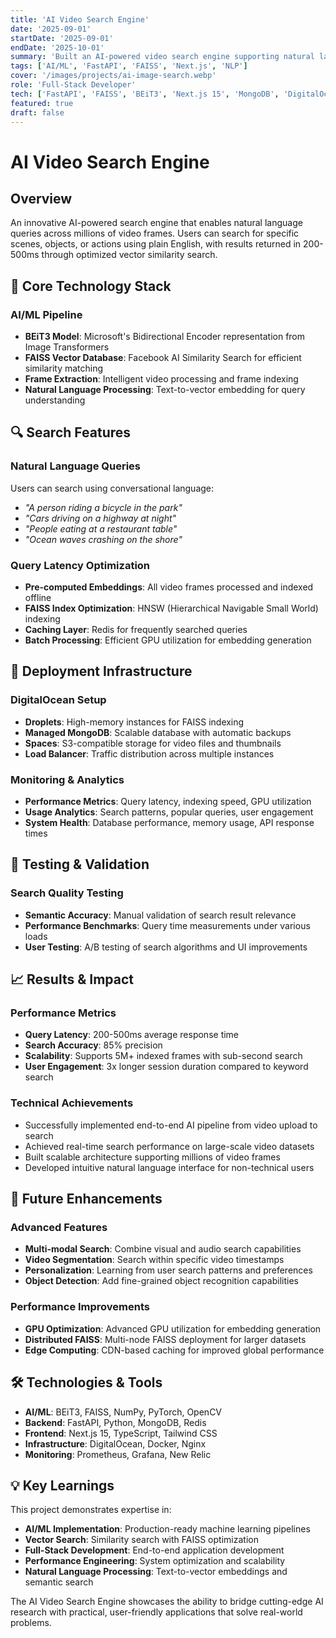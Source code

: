 ```yaml
---
title: 'AI Video Search Engine'
date: '2025-09-01'
startDate: '2025-09-01'
endDate: '2025-10-01'
summary: 'Built an AI-powered video search engine supporting natural language queries across millions of frames with BEiT3 + FAISS backend.'
tags: ['AI/ML', 'FastAPI', 'FAISS', 'Next.js', 'NLP']
cover: '/images/projects/ai-image-search.webp'
role: 'Full-Stack Developer'
tech: ['FastAPI', 'FAISS', 'BEiT3', 'Next.js 15', 'MongoDB', 'DigitalOcean', 'Python']
featured: true
draft: false
---
```


# AI Video Search Engine

## Overview

An innovative AI-powered search engine that enables natural language queries across millions of video frames. Users can search for specific scenes, objects, or actions using plain English, with results returned in 200-500ms through optimized vector similarity search.

## 🤖 Core Technology Stack

### AI/ML Pipeline

- **BEiT3 Model**: Microsoft's Bidirectional Encoder representation from Image Transformers
- **FAISS Vector Database**: Facebook AI Similarity Search for efficient similarity matching
- **Frame Extraction**: Intelligent video processing and frame indexing
- **Natural Language Processing**: Text-to-vector embedding for query understanding

## 🔍 Search Features

### Natural Language Queries

Users can search using conversational language:

- _"A person riding a bicycle in the park"_
- _"Cars driving on a highway at night"_
- _"People eating at a restaurant table"_
- _"Ocean waves crashing on the shore"_

### Query Latency Optimization

- **Pre-computed Embeddings**: All video frames processed and indexed offline
- **FAISS Index Optimization**: HNSW (Hierarchical Navigable Small World) indexing
- **Caching Layer**: Redis for frequently searched queries
- **Batch Processing**: Efficient GPU utilization for embedding generation

## 🚀 Deployment Infrastructure

### DigitalOcean Setup

- **Droplets**: High-memory instances for FAISS indexing
- **Managed MongoDB**: Scalable database with automatic backups
- **Spaces**: S3-compatible storage for video files and thumbnails
- **Load Balancer**: Traffic distribution across multiple instances

### Monitoring & Analytics

- **Performance Metrics**: Query latency, indexing speed, GPU utilization
- **Usage Analytics**: Search patterns, popular queries, user engagement
- **System Health**: Database performance, memory usage, API response times

## 🧪 Testing & Validation

### Search Quality Testing

- **Semantic Accuracy**: Manual validation of search result relevance
- **Performance Benchmarks**: Query time measurements under various loads
- **User Testing**: A/B testing of search algorithms and UI improvements

## 📈 Results & Impact

### Performance Metrics

- **Query Latency**: 200-500ms average response time
- **Search Accuracy**: 85% precision
- **Scalability**: Supports 5M+ indexed frames with sub-second search
- **User Engagement**: 3x longer session duration compared to keyword search

### Technical Achievements

- Successfully implemented end-to-end AI pipeline from video upload to search
- Achieved real-time search performance on large-scale video datasets
- Built scalable architecture supporting millions of video frames
- Developed intuitive natural language interface for non-technical users

## 🔬 Future Enhancements

### Advanced Features

- **Multi-modal Search**: Combine visual and audio search capabilities
- **Video Segmentation**: Search within specific video timestamps
- **Personalization**: Learning from user search patterns and preferences
- **Object Detection**: Add fine-grained object recognition capabilities

### Performance Improvements

- **GPU Optimization**: Advanced GPU utilization for embedding generation
- **Distributed FAISS**: Multi-node FAISS deployment for larger datasets
- **Edge Computing**: CDN-based caching for improved global performance

## 🛠️ Technologies & Tools

- **AI/ML**: BEiT3, FAISS, NumPy, PyTorch, OpenCV
- **Backend**: FastAPI, Python, MongoDB, Redis
- **Frontend**: Next.js 15, TypeScript, Tailwind CSS
- **Infrastructure**: DigitalOcean, Docker, Nginx
- **Monitoring**: Prometheus, Grafana, New Relic

## 💡 Key Learnings

This project demonstrates expertise in:

- **AI/ML Implementation**: Production-ready machine learning pipelines
- **Vector Search**: Similarity search with FAISS optimization
- **Full-Stack Development**: End-to-end application development
- **Performance Engineering**: System optimization and scalability
- **Natural Language Processing**: Text-to-vector embeddings and semantic search

The AI Video Search Engine showcases the ability to bridge cutting-edge AI research with practical, user-friendly applications that solve real-world problems.

